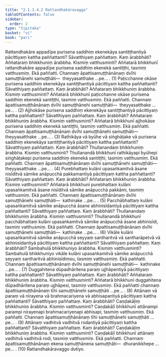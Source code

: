 ```yaml
---
title: "2.1.1.4.2 Rattandhakāravagga"
tableOfContents: false
sidebar:
  order: 2
type: "tipitaka"
basket: "vi"
book: "pari"
---
```



<DynamicBreadcrumb />

<Division number="219" book="pari" bookNo="5" page="107">

<Paragraph number="729" book="pari">
Rattandhakāre appadīpe purisena saddhiṃ ekenekāya santiṭṭhantiyā pācittiyaṃ kattha paññattanti? Sāvatthiyaṃ paññattaṃ. Kaṃ ārabbhāti? Aññataraṃ bhikkhuniṃ ārabbha. Kismiṃ vatthusminti? Aññatarā bhikkhunī rattandhakāre appadīpe purisena saddhiṃ ekenekā santiṭṭhi, tasmiṃ vatthusmiṃ. Ekā paññatti. Channaṃ āpattisamuṭṭhānānaṃ dvīhi samuṭṭhānehi samuṭṭhāti—  theyyasatthake …pe… . (1)
</Paragraph>

<Paragraph number="730" book="pari">
Paṭicchanne okāse purisena saddhiṃ ekenekāya santiṭṭhantiyā pācittiyaṃ kattha paññattanti? Sāvatthiyaṃ paññattaṃ. Kaṃ ārabbhāti? Aññataraṃ bhikkhuniṃ ārabbha. Kismiṃ vatthusminti? Aññatarā bhikkhunī paṭicchanne okāse purisena saddhiṃ ekenekā santiṭṭhi, tasmiṃ vatthusmiṃ. Ekā paññatti. Channaṃ āpattisamuṭṭhānānaṃ dvīhi samuṭṭhānehi samuṭṭhāti—  theyyasatthake …pe… . (2)
</Paragraph>

<Paragraph number="731" book="pari">
Ajjhokāse purisena saddhiṃ ekenekāya santiṭṭhantiyā pācittiyaṃ kattha paññattanti? Sāvatthiyaṃ paññattaṃ. Kaṃ ārabbhāti? Aññataraṃ bhikkhuniṃ ārabbha. Kismiṃ vatthusminti? Aññatarā bhikkhunī ajjhokāse purisena saddhiṃ ekenekā santiṭṭhi, tasmiṃ vatthusmiṃ. Ekā paññatti. Channaṃ āpattisamuṭṭhānānaṃ dvīhi samuṭṭhānehi samuṭṭhāti—  theyyasatthake …pe… . (3)
</Paragraph>

<Paragraph number="732" book="pari">
Rathikāya vā byūhe vā siṅghāṭake vā purisena saddhiṃ ekenekāya santiṭṭhantiyā pācittiyaṃ kattha paññattanti? Sāvatthiyaṃ paññattaṃ. Kaṃ ārabbhāti? Thullanandaṃ bhikkhuniṃ ārabbha. Kismiṃ vatthusminti? Thullanandā bhikkhunī rathikāyapi byūhepi siṅghāṭakepi purisena saddhiṃ ekenekā santiṭṭhi, tasmiṃ vatthusmiṃ. Ekā paññatti. Channaṃ āpattisamuṭṭhānānaṃ dvīhi samuṭṭhānehi samuṭṭhāti—  theyyasatthake …pe… . (4)
</Paragraph>

<Paragraph number="733" book="pari">
Purebhattaṃ kulāni upasaṅkamitvā āsane nisīditvā sāmike anāpucchā pakkamantiyā pācittiyaṃ kattha paññattanti? Sāvatthiyaṃ paññattaṃ. Kaṃ ārabbhāti? Aññataraṃ bhikkhuniṃ ārabbha. Kismiṃ vatthusminti? Aññatarā bhikkhunī purebhattaṃ kulāni upasaṅkamitvā āsane nisīditvā sāmike anāpucchā pakkāmi, tasmiṃ vatthusmiṃ. Ekā paññatti. Channaṃ āpattisamuṭṭhānānaṃ dvīhi samuṭṭhānehi samuṭṭhāti—  kathinake …pe… . (5)
</Paragraph>

<Paragraph number="734" book="pari">
Pacchābhattaṃ kulāni upasaṅkamitvā sāmike anāpucchā āsane abhinisīdantiyā pācittiyaṃ kattha paññattanti? Sāvatthiyaṃ paññattaṃ. Kaṃ ārabbhāti? Thullanandaṃ bhikkhuniṃ ārabbha. Kismiṃ vatthusminti? Thullanandā bhikkhunī pacchābhattaṃ kulāni upasaṅkamitvā sāmike anāpucchā āsane abhinisīdi, tasmiṃ vatthusmiṃ. Ekā paññatti. Channaṃ āpattisamuṭṭhānānaṃ dvīhi samuṭṭhānehi samuṭṭhāti—  kathinake …pe… . (6)
</Paragraph>

<Paragraph number="735" book="pari">
Vikāle kulāni upasaṅkamitvā sāmike anāpucchā seyyaṃ santharitvā vā santharāpetvā vā abhinisīdantiyā pācittiyaṃ kattha paññattanti? Sāvatthiyaṃ paññattaṃ. Kaṃ ārabbhāti? Sambahulā bhikkhuniyo ārabbha. Kismiṃ vatthusminti? Sambahulā bhikkhuniyo vikāle kulāni upasaṅkamitvā sāmike anāpucchā seyyaṃ santharitvā abhinisīdiṃsu, tasmiṃ vatthusmiṃ. Ekā paññatti. Channaṃ āpattisamuṭṭhānānaṃ dvīhi samuṭṭhānehi samuṭṭhāti—  kathinake …pe… . (7)
</Paragraph>

<Paragraph number="736" book="pari">
Duggahitena dūpadhāritena paraṃ ujjhāpentiyā pācittiyaṃ kattha paññattanti? Sāvatthiyaṃ paññattaṃ. Kaṃ ārabbhāti? Aññataraṃ bhikkhuniṃ ārabbha. Kismiṃ vatthusminti? Aññatarā bhikkhunī duggahitena dūpadhāritena paraṃ ujjhāpesi, tasmiṃ vatthusmiṃ. Ekā paññatti channaṃ āpattisamuṭṭhānānaṃ tīhi samuṭṭhānehi samuṭṭhāti …pe… . (8)
</Paragraph>

<Paragraph number="737" book="pari">
Attānaṃ vā paraṃ vā nirayena vā brahmacariyena vā abhisapantiyā pācittiyaṃ kattha paññattanti? Sāvatthiyaṃ paññattaṃ. Kaṃ ārabbhāti? Caṇḍakāḷiṃ bhikkhuniṃ ārabbha. Kismiṃ vatthusminti? Caṇḍakāḷī bhikkhunī attānampi parampi nirayenapi brahmacariyenapi abhisapi, tasmiṃ vatthusmiṃ. Ekā paññatti. Channaṃ āpattisamuṭṭhānānaṃ tīhi samuṭṭhānehi samuṭṭhāti …pe… . (9)
</Paragraph>

<Paragraph number="738" book="pari">
Attānaṃ vadhitvā vadhitvā rodantiyā pācittiyaṃ kattha paññattanti? Sāvatthiyaṃ paññattaṃ. Kaṃ ārabbhāti? Caṇḍakāḷiṃ bhikkhuniṃ ārabbha. Kismiṃ vatthusminti? Caṇḍakāḷī bhikkhunī attānaṃ vadhitvā vadhitvā rodi, tasmiṃ vatthusmiṃ. Ekā paññatti. Channaṃ āpattisamuṭṭhānānaṃ ekena samuṭṭhānena samuṭṭhāti—  dhuranikkhepe …pe… . (10)

</Paragraph>
</Division>

<Paragraph number="739" type="center" book="pari">
Rattandhakāravaggo dutiyo.
</Paragraph>